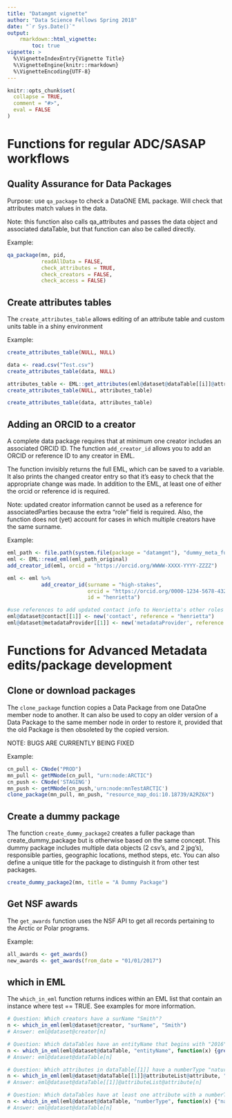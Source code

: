 ```yaml
---
title: "Datamgmt vignette"
author: "Data Science Fellows Spring 2018"
date: "`r Sys.Date()`"
output: 
    rmarkdown::html_vignette:
        toc: true
vignette: >
  %\VignetteIndexEntry{Vignette Title}
  %\VignetteEngine{knitr::rmarkdown}
  %\VignetteEncoding{UTF-8}
---
```


```r
knitr::opts_chunk$set(
  collapse = TRUE,
  comment = "#>",
  eval = FALSE
)
```

# Functions for regular ADC/SASAP workflows

## Quality Assurance for Data Packages

Purpose: use `qa_package` to check a DataONE EML package. Will check that attributes match values in the data.

Note: this function also calls qa_attributes and passes the data object and associated dataTable, but that function can also be called directly.

Example:

```r
qa_package(mn, pid, 
           readAllData = FALSE, 
           check_attributes = TRUE, 
           check_creators = FALSE, 
           check_access = FALSE)
```

## Create attributes tables

The `create_attributes_table` allows editing of an attribute table and custom units table in a shiny environment

Example:

```r
create_attributes_table(NULL, NULL)

data <- read.csv("Test.csv")
create_attributes_table(data, NULL)

attributes_table <- EML::get_attributes(eml@dataset@dataTable[[i]]@attributeList)$attributes
create_attributes_table(NULL, attributes_table)

create_attributes_table(data, attributes_table)
```

## Adding an ORCID to a creator

A complete data package requires that at minimum one creator includes an associated ORCID ID. The function `add_creator_id` allows you to add an ORCID or reference ID to any creator in EML.

The function invisibly returns the full EML, which can be saved to a variable. It also prints the changed creator entry so that it's easy to check that the appropriate change was made. In addition to the EML, at least one of either the orcid or reference id is required.

Note: updated creator information cannot be used as a reference for associatedParties because the extra "role" field is required. Also, the function does not (yet) account for cases in which multiple creators have the same surname.

Example:

```r
eml_path <- file.path(system.file(package = "datamgmt"), "dummy_meta_full.xml")
eml <- EML::read_eml(eml_path_original)
add_creator_id(eml, orcid = "https://orcid.org/WWWW-XXXX-YYYY-ZZZZ")

eml <- eml %>%
           add_creator_id(surname = "high-stakes",
                          orcid = "https://orcid.org/0000-1234-5678-4321",
                          id = "henrietta")

#use references to add updated contact info to Henrietta's other roles
eml@dataset@contact[[1]] <- new('contact', reference = "henrietta")
eml@dataset@metadataProvider[[1]] <- new('metadataProvider', reference = "henrietta")

```


# Functions for Advanced Metadata edits/package development

## Clone or download packages

The `clone_package` function copies a Data Package from one DataOne member node to another. It can also be used to copy an older version of a Data Package to the same member node in order to restore it, provided that the old Package is then obsoleted by the copied version.

NOTE: BUGS ARE CURRENTLY BEING FIXED

Example:

```r
cn_pull <- CNode("PROD")
mn_pull <- getMNode(cn_pull, "urn:node:ARCTIC")
cn_push <- CNode('STAGING')
mn_push <- getMNode(cn_push,'urn:node:mnTestARCTIC')
clone_package(mn_pull, mn_push, "resource_map_doi:10.18739/A2RZ6X")
```

## Create a dummy package

The function `create_dummy_package2` creates a fuller package than create_dummy_package but is otherwise based on the same concept. This dummy package includes multiple data objects (2 csv's, and 2 jpg's), responsible parties, geographic locations, method steps, etc. You can also define a unique title for the package to distinguish it from other test packages.

```r
create_dummy_package2(mn, title = "A Dummy Package")
```

## Get NSF awards

The `get_awards` function uses the NSF API to get all records pertaining to the Arctic or Polar programs.

Example:

```r
all_awards <- get_awards()
new_awards <- get_awards(from_date = "01/01/2017")
```

## which in EML

The `which_in_eml` function returns indices within an EML list that contain an instance where test == TRUE. See examples for more information.

```r
# Question: Which creators have a surName "Smith"?
n <- which_in_eml(eml@dataset@creator, "surName", "Smith")
# Answer: eml@dataset@creator[n]

# Question: Which dataTables have an entityName that begins with "2016"
n <- which_in_eml(eml@dataset@dataTable, "entityName", function(x) {grepl("^2016", x)})
# Answer: eml@dataset@dataTable[n]

# Question: Which attributes in dataTable[[1]] have a numberType "natural"?
n <- which_in_eml(eml@dataset@dataTable[[1]]@attributeList@attribute, "numberType", "natural")
# Answer: eml@dataset@dataTable[[1]]@attributeList@attribute[n]

# Question: Which dataTables have at least one attribute with a numberType "natural"?
n <- which_in_eml(eml@dataset@dataTable, "numberType", function(x) {"natural" %in% x})
# Answer: eml@dataset@dataTable[n]
```

